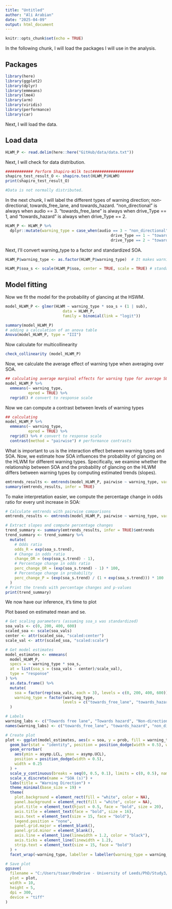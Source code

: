---
title: "Untitled"
author: "Ali Arabian"
date: "2025-04-09"
output: html_document
---

```{r setup, include=FALSE}
knitr::opts_chunk$set(echo = TRUE)
```

In the following chunk, I will load the packages I will use in the analysis.

## Packages

```{r cars}
library(here)
library(ggplot2)
library(dplyr)
library(emmeans)
library(lme4)
library(arm)
library(viridis)
library(performance)
library(car)
```

Next, I will load the data.

## Load data

```{r}
HLWM_P <- read.delim(here::here("GitHub/data/data.txt"))
```

Next, I will check for data distribution.

```{r}
############ Perform Shapiro-Wilk test##################
shapiro_test_result_O <- shapiro.test(HLWM_P$HLWM)
print(shapiro_test_result_O)

#Data is not normally distributed.
```

In the next chunk, I will label the different types of warning direction; non-directional, towards_free_lane, and towards_hazard. "non_directional" is always when audio == 3. "towards_free_lane" is always when drive_Type == 1, and "towards_hazard" is always when drive_Type == 2.

```{r}
HLWM_P <- HLWM_P %>%
  dplyr::mutate(warning_type = case_when(audio == 3 ~ "non_directional", # when audio is 3, it's non-directional
                                              drive_Type == 1 ~ "towards_free_lane", # when driveType is 1, its towards_free_lane
                                              drive_Type == 2 ~ "towards_hazard")) # when driveType is 2, it's towards_hazard

```


Next, I'll convert warning_type to a factor and standardized SOA. 

```{r}
HLWM_P$warning_type <- as.factor(HLWM_P$warning_type)  # It makes warning type a factor

HLWM_P$soa_s <- scale(HLWM_P$soa, center = TRUE, scale = TRUE) # standardizing soa

```

## Model fitting

Now we fit the model for the probability of glancing at the HSWM.

```{r}


model_HLWM_P <- glmer(HLWM ~ warning_type * soa_s + (1 | sub), 
                         data = HLWM_P, 
                         family = binomial(link = "logit"))

summary(model_HLWM_P)
# adding a calculation of an anova table 
Anova(model_HLWM_P, type = "III")

```

Now calculate for multicollinearity 
```{r}
check_collinearity (model_HLWM_P)
```

Now, we calculate the average effect of warning type when averaging over SOA.

```{r}
## calculating average marginal effects for warning type for average SOA
model_HLWM_P %>% 
  emmeans(~ warning_type,
          epred = TRUE) %>%
  regrid() # convert to response scale
```

Now we can compute a contrast between levels of warning types

```{r}
## calculating 
model_HLWM_P %>% 
  emmeans(~ warning_type,
          epred = TRUE) %>% 
  regrid() %>% # convert to response scale
  contrast(method = "pairwise") # performance contrasts
```
What is important to us is the interaction effect between warning types and SOA. Now, we estimate how SOA influences the probability of glancing on the HLWM for different warning types. Specifically, we examine whether the relationship between SOA and the probability of glancing on the HLWM differs between warning types by computing estimated trends (slopes).

```{r}
emtrends_results <- emtrends(model_HLWM_P, pairwise ~ warning_type, var = "soa_s")
summary(emtrends_results, infer = TRUE)
```
To make interpretation easier, we compute the percentage change in odds ratio for every unit increase in SOA:

```{r}

# Calculate emtrends with pairwise comparisons
emtrends_results <- emtrends(model_HLWM_P, pairwise ~ warning_type, var = "soa_s")

# Extract slopes and compute percentage changes
trend_summary <- summary(emtrends_results, infer = TRUE)$emtrends
trend_summary <- trend_summary %>%
  mutate(
    # Odds ratio
    odds_R = exp(soa_s.trend), 
    # Change in odds ratio
    change_OR = (exp(soa_s.trend) - 1),
    # Percentage change in odds ratio
    perc_change_OR = (exp(soa_s.trend) - 1) * 100,
    # Percentage change in probability
    perc_change_P = (exp(soa_s.trend) / (1 + exp(soa_s.trend))) * 100 
  )
# Print the trends with percentage changes and p-values
print(trend_summary)

```
We now have our inference, it's time to plot

Plot based on estimated mean and se.


```{r}

# Get scaling parameters (assuming soa_s was standardized)
soa_vals <- c(0, 200, 400, 600)
scaled_soa <- scale(soa_vals)
center <- attr(scaled_soa, "scaled:center")
scale_val <- attr(scaled_soa, "scaled:scale")

# Get model estimates
model_estimates <- emmeans(
  model_HLWM_P,
  specs = ~ warning_type * soa_s,
  at = list(soa_s = (soa_vals - center)/scale_val),
  type = "response"
) %>% 
  as.data.frame() %>%
  mutate(
    soa = factor(rep(soa_vals, each = 3), levels = c(0, 200, 400, 600)),
    warning_type = factor(warning_type, 
                         levels = c("towards_free_lane", "towards_hazard", "non_directional"))
  )

# Labels
warning_labs <- c("Towards free lane", "Towards hazard", "Non-directional")
names(warning_labs) <- c("towards_free_lane", "towards_hazard", "non_directional")

# Create plot
plot <- ggplot(model_estimates, aes(x = soa, y = prob, fill = warning_type)) +
  geom_bar(stat = "identity", position = position_dodge(width = 0.5), width = 0.5) +
  geom_errorbar(
    aes(ymin = asymp.LCL, ymax = asymp.UCL),
    position = position_dodge(width = 0.5),
    width = 0.25
  ) +
  scale_y_continuous(breaks = seq(0, 0.5, 0.1), limits = c(0, 0.5), name = "Probability of fixation to the HLWM") +
  scale_x_discrete(name = "SOA (s)") +
  labs(title = "Warning Direction") +
  theme_minimal(base_size = 19) +
  theme(
    plot.background = element_rect(fill = "white", color = NA),
    panel.background = element_rect(fill = "white", color = NA),
    plot.title = element_text(hjust = 0.5, face = "bold", size = 20),
    axis.title = element_text(face = "bold", size = 16),
    axis.text = element_text(size = 15, face = "bold"),
    legend.position = "none",
    panel.grid.major = element_blank(),  
    panel.grid.minor = element_blank(),  
    axis.line = element_line(linewidth = 1.2, color = "black"), 
    axis.ticks = element_line(linewidth = 1.2), 
    strip.text = element_text(size = 15, face = "bold")  
  ) +
  facet_wrap(~warning_type, labeller = labeller(warning_type = warning_labs))

# Save plot
ggsave(
  filename = "C:/Users/tsaar/OneDrive - University of Leeds/PhD/Study3/Plots/PFHLWM_model_estimates.tiff",
  plot = plot,
  width = 10,
  height = 5,
  dpi = 300,
  device = "tiff"
)
```
